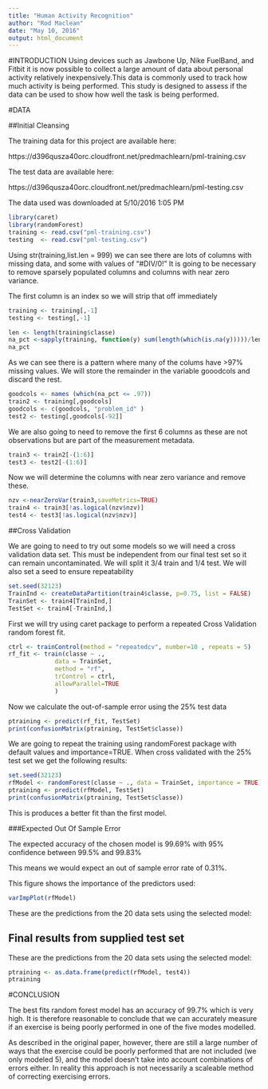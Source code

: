 ```yaml
---
title: "Human Activity Recognition"
author: "Rod Maclean"
date: "May 10, 2016"
output: html_document
---
```


#INTRODUCTION
Using devices such as Jawbone Up, Nike FuelBand, and Fitbit it is now possible to collect a large amount of data about personal activity relatively inexpensively.This data is commonly used to track how much activity is being performed. This study is designed to assess if the data can be used to show how well the task is being performed.

#DATA

##Initial Cleansing

The training data for this project are available here:

https://d396qusza40orc.cloudfront.net/predmachlearn/pml-training.csv

The test data are available here:

https://d396qusza40orc.cloudfront.net/predmachlearn/pml-testing.csv

The data used was downloaded at 5/10/2016 1:05 PM

```r
library(caret)
library(randomForest)
training <- read.csv("pml-training.csv")
testing  <- read.csv("pml-testing.csv")

```

Using str(training,list.len = 999) we can see there are lots of columns with missing data, and some with values of "#DIV/0!"
It is going to be necessary to remove sparsely populated columns and columns with near zero variance.

The first column is an index so we will strip that off immediately
```r
training <- training[,-1]
testing <- testing[,-1]
```



```r
len <- length(training$classe)
na_pct <-sapply(training, function(y) sum(length(which(is.na(y)))))/len
na_pct
```

As we can see there is a pattern where many of the colums have >97% missing values. We will store the remainder in the variable gooodcols and discard the rest.
 
```r
goodcols <- names (which(na_pct <= .97))
train2 <- training[,goodcols]
goodcols <- c(goodcols, "problem_id" )
test2 <- testing[,goodcols[-92]]
```

We are also going to need to remove the first 6 columns as these are not observations but are part of the measurement metadata.

```r

train3 <- train2[-(1:6)]
test3 <- test2[-(1:6)]
```
Now we will determine the columns with near zero variance and remove these.

```r
nzv <-nearZeroVar(train3,saveMetrics=TRUE)
train4 <- train3[!as.logical(nzv$nzv)]
test4 <- test3[!as.logical(nzv$nzv)]

```

##Cross Validation 

We are going to need to try out some models so we will need a cross validation data set. This must be independent from our final test set so it can remain uncontaminated.
We will split it 3/4 train and 1/4 test. We will also set a seed to ensure repeatability

```r
set.seed(32123)
TrainInd <- createDataPartition(train4$classe, p=0.75, list = FALSE)
TrainSet <- train4[TrainInd,]
TestSet <- train4[-TrainInd,]
```

First we will try using caret package to perform a repeated Cross Validation random forest fit. 


```r

ctrl <- trainControl(method = "repeatedcv", number=10 , repeats = 5)
rf_fit <- train(classe ~ .,
             data = TrainSet,
             method = "rf",  
             trControl = ctrl,
             allowParallel=TRUE
             )
```


Now we calculate the  out-of-sample error using the 25% test data
```r
ptraining <- predict(rf_fit, TestSet)
print(confusionMatrix(ptraining, TestSet$classe))
```
    

We are going to repeat the training using randomForest package with default values and importance=TRUE. When cross validated with the 25% test set we get the following results:

```r
set.seed(32123)
rfModel <- randomForest(classe ~ ., data = TrainSet, importance = TRUE)
ptraining <- predict(rfModel, TestSet)
print(confusionMatrix(ptraining, TestSet$classe))
```

This is produces a better fit than the first model.

###Expected Out Of Sample Error

The expected accuracy of the chosen model is 99.69% with 95% confidence between 99.5% and 99.83%

This means we would expect an out of sample error rate of 0.31%.


This figure shows the importance of the predictors used:

```r
varImpPlot(rfModel)
```

These are the predictions from the 20 data sets using the selected model:

## Final results from supplied test set

These are the predictions from the 20 data sets using the selected model:
```r
ptraining <- as.data.frame(predict(rfModel, test4))
ptraining
```

#CONCLUSION

The best fits random forest model has an accuracy of 99.7% which is very high. It is therefore reasonable to conclude that we can accurately measure if an exercise is being poorly performed in one of the five modes modelled.


As described in the original paper, however, there are still a large number of ways that the exercise could be poorly performed that are not included (we only modeled 5), and the model doesn't take into account combinations of errors either. In reality this approach is not necessarily a scaleable method of correcting exercising errors.
